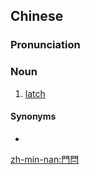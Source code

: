 {{also|门闩}}
==Chinese==
{{zh-forms|s=门闩}}

===Pronunciation===
{{zh-pron
|m=ménshuān
|c=mun4 saan1
|h=pfs=mùn-chhôn
|mn=xm,qz,tw:mn̂g-chhòaⁿ/zz:mûi-chhòaⁿ
|cat=n
}}

===Noun===
{{zh-noun}}

# [[latch]] {{gloss|fastening for a door}}

====Synonyms====
* {{zh-l|門釦}}

[[zh-min-nan:門閂]]